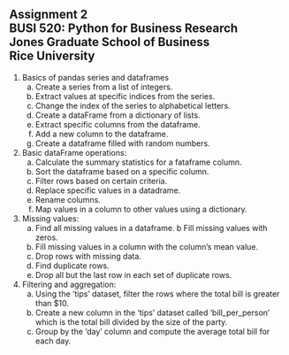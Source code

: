 ## Assignment 2<br>BUSI 520: Python for Business Research<br>Jones Graduate School of Business<br>Rice University<br>



1. Basics of pandas series and dataframes
   a. Create a series from a list of integers.
   b. Extract values at specific indices from the series.
   c. Change the index of the series to alphabetical letters.
   d. Create a dataFrame from a dictionary of lists.
   e. Extract specific columns from the dataframe.
   f. Add a new column to the dataframe.
   g. Create a dataframe filled with random numbers.

2. Basic dataFrame operations:
   a. Calculate the summary statistics for a fataframe column.
   b. Sort the dataframe based on a specific column.
   c. Filter rows based on certain criteria.
   d. Replace specific values in a datadrame.
   e. Rename columns.
   f. Map values in a column to other values using a dictionary.

3. Missing values:
   a. Find all missing values in a dataframe.
   b Fill missing values with zeros.
   c. Fill missing values in a column with the column's mean value.
   d. Drop rows with missing data.
   e. Find duplicate rows.
   f. Drop all but the last row in each set of duplicate rows.

4. Filtering and aggregation:
   a. Using the 'tips' dataset, filter the rows where the total bill is greater than $10.
   b. Create a new column in the 'tips' dataset called 'bill_per_person' which is the total bill divided by the size of the party.
   c. Group by the 'day' column and compute the average total bill for each day.

